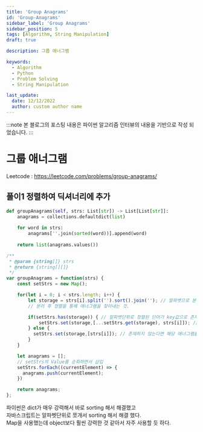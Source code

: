 ```yaml
---
title: 'Group Anagrams'
id: 'Group-Anagrams'
sidebar_label: 'Group Anagrams'
sidebar_position: 5
tags: [Algorithm, String Manipulation]
draft: true

description: 그룹 애너그램

keywords:
  - Algorithm
  - Python
  - Problem Solving
  - String Manipulation

last_update:
  date: 12/12/2022
  author: custom author name
---
```



:::note
본 블로그의 포스팅 내용은 파이썬 알고리즘 인터뷰의 내용을 기반으로 작성 되었습니다.
:::

# 그룹 애너그램

Leetcode : https://leetcode.com/problems/group-anagrams/

## 풀이1 정렬하여 딕셔너리에 추가

<Tabs>
<TabItem value="py" label="Python">

```py title="group_anagrams.py" showLineNumbers
def groupAnagrams(self, strs: List[str]) -> List[List[str]]:
	anagrams = collections.defaultdict(list)
	
	for word in strs:
		anagrams[''.join(sorted(word))].append(word)
		
	return list(anagrams.values())
```

</TabItem>

<TabItem value="js" label="JavaScript">

```js title="groupAnagrams.js" showLineNumbers
/**
 * @param {string[]} strs
 * @return {string[][]}
 */
var groupAnagrams = function(strs) {
    const setStrs = new Map();

    for(let i = 0; i < strs.length; i++) {
        let storage = strs[i].split('').sort().join(''); // 알파벳으로 분리해서 정렬 후 다시 이어붙여서 배열에 저장
		// 분리 후 정렬을 통해 애너그램을 찾아내는 것.

        if(setStrs.has(storage)) { // 알파벳단위로 정렬된 단어가 key값으로 존재하는지 판별
            setStrs.set(storage,[...setStrs.get(storage), strs[i]]); // 존재 한다면 해당 애너그램을 key로 value에 기존 map에 존재하던 values + 이번 애너그램(원본) 추가
        } else {
          setStrs.set(storage,[strs[i]]); // 존재하지 않는다면 해당 애너그램을, value로 이번 애너그램 값 추가(원본)
        }
    }

    let anagrams = [];
	// setStrs의 Value를 순회하면서 삽입
    setStrs.forEach((currentElement) => {
      anagrams.push(currentElement);
    })

    return anagrams;
};
```

</TabItem>
</Tabs>

파이썬은 dict가 매우 강력해서 바로 sorting 해서 해결했고<br/>
자바스크립트는 알파벳단위로 쪼개서 sorting 해서 해결 했다.<br/>
Map을 사용했는데 object보다 훨씬 강력한 것 같아서 자주 사용할 듯 하다.

<!--
## 성능

| 풀이 | 방식 | 실행 시간 |
|:----------|:----------:|:----------:|
| 1 | 리스트 컴프리헨션, Counter 객체 사용 | 42ms |
-->